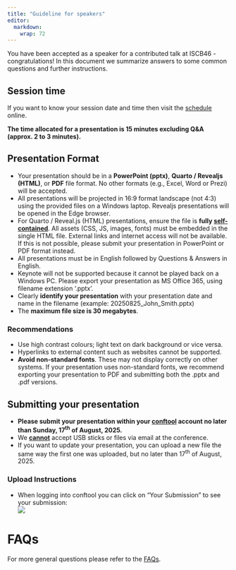 ```yaml
---
title: "Guideline for speakers"
editor: 
  markdown: 
    wrap: 72
---
```


You have been accepted as a speaker for a contributed talk at ISCB46 - congratulations! In this document we summarize answers to some common questions and further instructions. 

## Session time

If you want to know your session date and time then visit the [schedule](https://www.conftool.org/iscb2025/sessions.php) online.

<b>The time allocated for a presentation is 15 minutes excluding Q&A (approx. 2 to 3 minutes).</b>

## Presentation Format

*	Your presentation should be in a <b>PowerPoint (pptx)</b>, <b>Quarto / Revealjs (HTML)</b>, or <b>PDF</b> file format. No other formats (e.g., Excel, Word or Prezi) will be accepted. 
*	All presentations will be projected in 16:9 format landscape (not 4:3) using the provided files on a Windows laptop. Revealjs presentations will be opened in the Edge browser. 
* For Quarto / Reveal.js (HTML) presentations, ensure the file is <b>fully [self-contained](https://quarto.org/docs/reference/formats/presentations/revealjs.html)</b>. All assets (CSS, JS, images, fonts) must be embedded in the single HTML file. External links and internet access will not be available. If this is not possible, please submit your presentation in PowerPoint or PDF format instead.
*	All presentations must be in English followed by Questions & Answers in English.
*	Keynote will not be supported because it cannot be played back on a Windows PC. Please export your presentation as MS Office 365, using filename extension ‘.pptx’.
*	Clearly <b>identify your presentation</b> with your presentation date and name in the filename (example: 20250825_John_Smith.pptx)
*	The <b>maximum file size is 30 megabytes</b>.


### Recommendations

*	Use high contrast colours; light text on dark background or vice versa.
*	Hyperlinks to external content such as websites cannot be supported.
* <b>Avoid non-standard fonts</b>. These may not display correctly on other systems. If your presentation uses non-standard fonts, we recommend exporting your presentation to PDF and submitting both the .pptx and .pdf versions.


## Submitting your presentation

* <b>Please submit your presentation within your [conftool](https://www.conftool.org/iscb2025/index.php?page=login) account no later than Sunday, 17<sup>th</sup> of August, 2025.</b>
*	We <b><u>cannot</u></b> accept USB sticks or files via email at the conference.
*	If you want to update your presentation, you can upload a new file the same way the first one was uploaded, but no later than 17<sup>th</sup> of August, 2025.


### Upload Instructions

* When logging into conftool you can click on “Your Submission” to see your submission:  
  ![](img/guidance/poster-yoursubmissions.png)  
  

# FAQs

For more general questions please refer to the [FAQs](faq.html).
